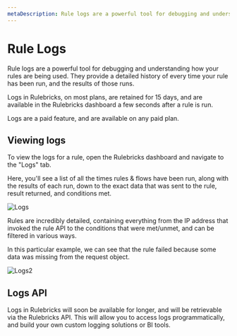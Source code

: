 ```yaml
---
metaDescription: Rule logs are a powerful tool for debugging and understanding how your rules are being used. They provide a detailed history of every time your rule has been run, and the results of those runs. Learn how to view and use logs here.
---
```


# Rule Logs

Rule logs are a powerful tool for debugging and understanding how your rules are being used. They provide a detailed history of every time your rule has been run, and the results of those runs.

Logs in Rulebricks, on most plans, are retained for 15 days, and are available in the Rulebricks dashboard a few seconds after a rule is run.

Logs are a paid feature, and are available on any paid plan.

## Viewing logs

To view the logs for a rule, open the Rulebricks dashboard and navigate to the "Logs" tab.

Here, you'll see a list of all the times rules & flows have been run, along with the results of each run, down to the exact data that was sent to the rule, result returned, and conditions met.

![Logs](https://d1zic6dm9txw4h.cloudfront.net/rulebricks-docs-assets/static/images/managing-rules/rule-logs-1.png)

Rules are incredibly detailed, containing everything from the IP address that invoked the rule API to the conditions that were met/unmet, and can be filtered in various ways.

In this particular example, we can see that the rule failed because some data was missing from the request object.

![Logs2](https://d1zic6dm9txw4h.cloudfront.net/rulebricks-docs-assets/static/images/managing-rules/rule-logs-2.png)

## Logs API


<Callout type="info" emoji="">
  Logs in Rulebricks will soon be available for longer, and will be retrievable
  via the Rulebricks API. This will allow you to access logs programmatically,
  and build your own custom logging solutions or BI tools.
</Callout>
